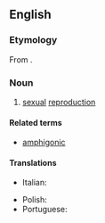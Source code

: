 ==English==

===Etymology===
From {{affix|en|amphi-|-gony}}.

===Noun===
{{en-noun|-}}

# {{lb|en|obsolete}} [[sexual]] [[reproduction]]

====Related terms====
* [[amphigonic]]

====Translations====
{{trans-top|amphigony}}
* Italian: {{t+|it|anfigonia|f}}
{{trans-mid}}
* Polish: {{t|pl|amfigonia|f}}
* Portuguese: {{t|pt|anfigonia|f}}
{{trans-bottom}}